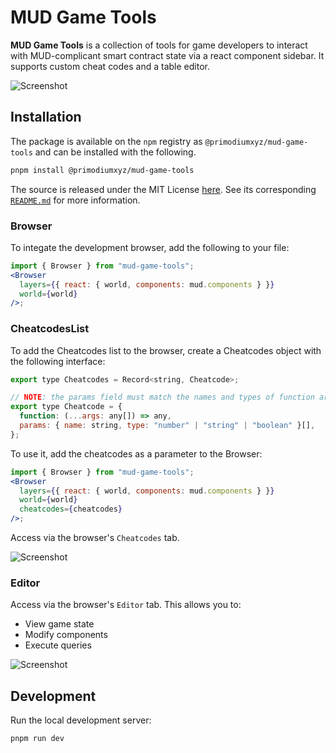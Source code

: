 # MUD Game Tools

**MUD Game Tools** is a collection of tools for game developers to interact with MUD-complicant smart contract state via a react component sidebar. It supports custom cheat codes and a table editor.

![Screenshot](../public/game-tools-cheatcodes.png)

## Installation

The package is available on the `npm` registry as `@primodiumxyz/mud-game-tools` and can be installed with the following.

```bash
pnpm install @primodiumxyz/mud-game-tools
```

The source is released under the MIT License [here](https://github.com/primodiumxyz/mud-game-tools). See its corresponding [`README.md`](https://github.com/primodiumxyz/mud-game-tools/blob/main/README.md) for more information.

### Browser

To integate the development browser, add the following to your file:

```jsx
import { Browser } from "mud-game-tools";
<Browser
  layers={{ react: { world, components: mud.components } }}
  world={world}
/>;
```

### CheatcodesList

To add the Cheatcodes list to the browser, create a Cheatcodes object with the following interface:

```jsx
export type Cheatcodes = Record<string, Cheatcode>;

// NOTE: the params field must match the names and types of function arguments
export type Cheatcode = {
  function: (...args: any[]) => any,
  params: { name: string, type: "number" | "string" | "boolean" }[],
};
```

To use it, add the cheatcodes as a parameter to the Browser:

```jsx
import { Browser } from "mud-game-tools";
<Browser
  layers={{ react: { world, components: mud.components } }}
  world={world}
  cheatcodes={cheatcodes}
/>;
```

Access via the browser's `Cheatcodes` tab.

![Screenshot](../public/game-tools-cheatcodes.png)

### Editor

Access via the browser's `Editor` tab. This allows you to:

- View game state
- Modify components
- Execute queries

![Screenshot](../public/game-tools-editor.png)

## Development

Run the local development server:

```bash
pnpm run dev
```
